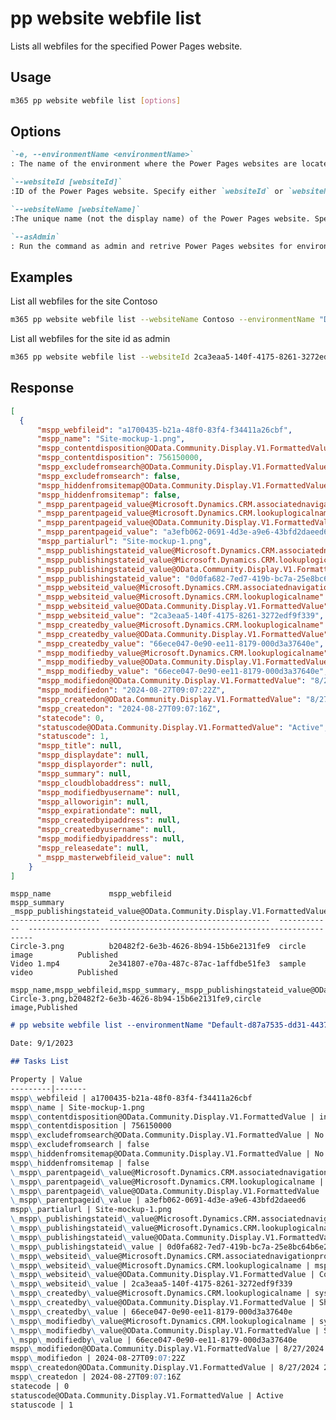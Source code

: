 
# pp website webfile list

Lists all webfiles for the specified Power Pages website.

## Usage

```sh
m365 pp website webfile list [options]
```

## Options

```md definition-list
`-e, --environmentName <environmentName>`
: The name of the environment where the Power Pages websites are located.

`--websiteId [websiteId]`
:ID of the Power Pages website. Specify either `websiteId` or `websiteName` but not both.

`--websiteName [websiteName]`
:The unique name (not the display name) of the Power Pages website. Specify either `websiteId` or `websiteName` but not both.

`--asAdmin`
: Run the command as admin and retrive Power Pages websites for environments you do not have explicitly assigned permissions to.
```

<Global />

## Examples

List all webfiles for the site Contoso

```sh
m365 pp website webfile list --websiteName Contoso --environmentName "Default-d87a7535-dd31-4437-bfe1-95340acd55c5"
```

List all webfiles for the site id as admin

```sh
m365 pp website webfile list --websiteId 2ca3eaa5-140f-4175-8261-3272edf9f339 --environmentName "Default-d87a7535-dd31-4437-bfe1-95340acd55c5" --asAdmin
```

## Response

<Tabs>
  <TabItem value="JSON">

  ```json
  [
    {
        "mspp_webfileid": "a1700435-b21a-48f0-83f4-f34411a26cbf",
        "mspp_name": "Site-mockup-1.png",
        "mspp_contentdisposition@OData.Community.Display.V1.FormattedValue": "inline",
        "mspp_contentdisposition": 756150000,
        "mspp_excludefromsearch@OData.Community.Display.V1.FormattedValue": "No",
        "mspp_excludefromsearch": false,
        "mspp_hiddenfromsitemap@OData.Community.Display.V1.FormattedValue": "No",
        "mspp_hiddenfromsitemap": false,
        "_mspp_parentpageid_value@Microsoft.Dynamics.CRM.associatednavigationproperty": "mspp_parentpageid",
        "_mspp_parentpageid_value@Microsoft.Dynamics.CRM.lookuplogicalname": "mspp_webpage",
        "_mspp_parentpageid_value@OData.Community.Display.V1.FormattedValue": "Home",
        "_mspp_parentpageid_value": "a3efb062-0691-4d3e-a9e6-43bfd2daeed6",
        "mspp_partialurl": "Site-mockup-1.png",
        "_mspp_publishingstateid_value@Microsoft.Dynamics.CRM.associatednavigationproperty": "mspp_publishingstateid",
        "_mspp_publishingstateid_value@Microsoft.Dynamics.CRM.lookuplogicalname": "mspp_publishingstate",
        "_mspp_publishingstateid_value@OData.Community.Display.V1.FormattedValue": "Published",
        "_mspp_publishingstateid_value": "0d0fa682-7ed7-419b-bc7a-25e8bc64b6e2",
        "_mspp_websiteid_value@Microsoft.Dynamics.CRM.associatednavigationproperty": "mspp_websiteid",
        "_mspp_websiteid_value@Microsoft.Dynamics.CRM.lookuplogicalname": "mspp_website",
        "_mspp_websiteid_value@OData.Community.Display.V1.FormattedValue": "Contoso",
        "_mspp_websiteid_value": "2ca3eaa5-140f-4175-8261-3272edf9f339",
        "_mspp_createdby_value@Microsoft.Dynamics.CRM.lookuplogicalname": "systemuser",
        "_mspp_createdby_value@OData.Community.Display.V1.FormattedValue": "Shanthakumar",
        "_mspp_createdby_value": "66ece047-0e90-ee11-8179-000d3a37640e",
        "_mspp_modifiedby_value@Microsoft.Dynamics.CRM.lookuplogicalname": "systemuser",
        "_mspp_modifiedby_value@OData.Community.Display.V1.FormattedValue": "Shanthakumar",
        "_mspp_modifiedby_value": "66ece047-0e90-ee11-8179-000d3a37640e",
        "mspp_modifiedon@OData.Community.Display.V1.FormattedValue": "8/27/2024 2:37 PM",
        "mspp_modifiedon": "2024-08-27T09:07:22Z",
        "mspp_createdon@OData.Community.Display.V1.FormattedValue": "8/27/2024 2:37 PM",
        "mspp_createdon": "2024-08-27T09:07:16Z",
        "statecode": 0,
        "statuscode@OData.Community.Display.V1.FormattedValue": "Active",
        "statuscode": 1,
        "mspp_title": null,
        "mspp_displaydate": null,
        "mspp_displayorder": null,
        "mspp_summary": null,
        "mspp_cloudblobaddress": null,
        "mspp_modifiedbyusername": null,
        "mspp_alloworigin": null,
        "mspp_expirationdate": null,
        "mspp_createdbyipaddress": null,
        "mspp_createdbyusername": null,
        "mspp_modifiedbyipaddress": null,
        "mspp_releasedate": null,
        "_mspp_masterwebfileid_value": null
      }
  ]
  ```

  </TabItem>
  <TabItem value="Text">

  ```text
  mspp_name             mspp_webfileid                        mspp_summary  _mspp_publishingstateid_value@OData.Community.Display.V1.FormattedValue
  --------------------  ------------------------------------  ------------  -----------------------------------------------------------------------
  Circle-3.png          b20482f2-6e3b-4626-8b94-15b6e2131fe9  circle image          Published                                                              
  Video 1.mp4           2e341807-e70a-487c-87ac-1affdbe51fe3  sample video          Published 
  ```

  </TabItem>
  <TabItem value="CSV">

  ```csv
  mspp_name,mspp_webfileid,mspp_summary,_mspp_publishingstateid_value@OData.Community.Display.V1.FormattedValue
  Circle-3.png,b20482f2-6e3b-4626-8b94-15b6e2131fe9,circle image,Published 
  ```

  </TabItem>
  <TabItem value="Markdown">

  ```md
  # pp website webfile list --environmentName "Default-d87a7535-dd31-4437-bfe1-95340acd55c5" --websiteId 2ca3eaa5-140f-4175-8261-3272edf9f339

  Date: 9/1/2023

  ## Tasks List

  Property | Value
---------|-------
mspp\_webfileid | a1700435-b21a-48f0-83f4-f34411a26cbf
mspp\_name | Site-mockup-1.png
mspp\_contentdisposition@OData.Community.Display.V1.FormattedValue | inline
mspp\_contentdisposition | 756150000
mspp\_excludefromsearch@OData.Community.Display.V1.FormattedValue | No
mspp\_excludefromsearch | false
mspp\_hiddenfromsitemap@OData.Community.Display.V1.FormattedValue | No
mspp\_hiddenfromsitemap | false
\_mspp\_parentpageid\_value@Microsoft.Dynamics.CRM.associatednavigationproperty | mspp\_parentpageid
\_mspp\_parentpageid\_value@Microsoft.Dynamics.CRM.lookuplogicalname | mspp\_webpage
\_mspp\_parentpageid\_value@OData.Community.Display.V1.FormattedValue | Home
\_mspp\_parentpageid\_value | a3efb062-0691-4d3e-a9e6-43bfd2daeed6
mspp\_partialurl | Site-mockup-1.png
\_mspp\_publishingstateid\_value@Microsoft.Dynamics.CRM.associatednavigationproperty | mspp\_publishingstateid
\_mspp\_publishingstateid\_value@Microsoft.Dynamics.CRM.lookuplogicalname | mspp\_publishingstate
\_mspp\_publishingstateid\_value@OData.Community.Display.V1.FormattedValue | Published
\_mspp\_publishingstateid\_value | 0d0fa682-7ed7-419b-bc7a-25e8bc64b6e2
\_mspp\_websiteid\_value@Microsoft.Dynamics.CRM.associatednavigationproperty | mspp\_websiteid
\_mspp\_websiteid\_value@Microsoft.Dynamics.CRM.lookuplogicalname | mspp\_website
\_mspp\_websiteid\_value@OData.Community.Display.V1.FormattedValue | Contoso
\_mspp\_websiteid\_value | 2ca3eaa5-140f-4175-8261-3272edf9f339
\_mspp\_createdby\_value@Microsoft.Dynamics.CRM.lookuplogicalname | systemuser
\_mspp\_createdby\_value@OData.Community.Display.V1.FormattedValue | Shanthakumar
\_mspp\_createdby\_value | 66ece047-0e90-ee11-8179-000d3a37640e
\_mspp\_modifiedby\_value@Microsoft.Dynamics.CRM.lookuplogicalname | systemuser
\_mspp\_modifiedby\_value@OData.Community.Display.V1.FormattedValue | Shanthakumar
\_mspp\_modifiedby\_value | 66ece047-0e90-ee11-8179-000d3a37640e
mspp\_modifiedon@OData.Community.Display.V1.FormattedValue | 8/27/2024 2:37 PM
mspp\_modifiedon | 2024-08-27T09:07:22Z
mspp\_createdon@OData.Community.Display.V1.FormattedValue | 8/27/2024 2:37 PM
mspp\_createdon | 2024-08-27T09:07:16Z
statecode | 0
statuscode@OData.Community.Display.V1.FormattedValue | Active
statuscode | 1
  ```

  </TabItem>
</Tabs>
